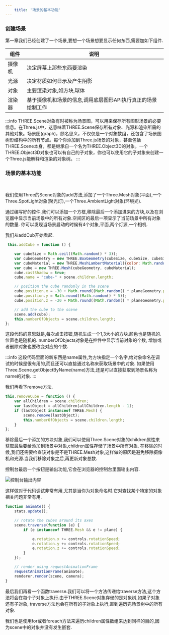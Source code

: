 ```yaml
---
    title: '场景的基本功能'
---
```


### 创建场景

第一章我们已经创建了一个场景,要想一个场景想要显示任何东西,需要加如下组件.

|组件|说明|
|---|---|
|摄像机|决定屏幕上那些东西要渲染|
|光源|决定材质如何显示及产生阴影|
|对象|主要渲染对象,如方块,球体|
|渲染器|基于摄像机和场景的信息,调用底层图形API执行真正的场景绘制工作|

:::info
THREE.Scene对象有时被称为场景图，可以用来保存所有图形场景的必要信息。在Three.js中，这意味着THREE.Scene保存所有对象、光源和渲染所需的其他对象。场景图(graph)，顾名思义，不仅仅是一个对象数组，还包含了场景图树形结构中的所有节点。每个你添加到Three.js场景的对象，甚至包括THREE.Scene本身，都是继承自一个名为THREE.Object3D的对象。一个THREE.Object3D对象也可以有自己的子对象，你也可以使用它的子对象来创建一个Three.js能解释和渲染的对象树。
:::

### 场景的基本功能

<Scene/>

<br/>

我们使用Three的Scene对象的add方法,添加了一个Three.Mesh对象(平面),一个Three.SpotLight对象(聚光灯),一个Three.AmbientLight对象(环境光).

通过编写好的控件,我们可以添加一个方框,移除最后一个添加进来的方块,以及在浏览器中显示当前场景中的所有对象.空间区的最后一项显示了当前场景中所有对象的数量.
你可以发现当场景启动的时候有4个对象,平面,两个灯源,一个相机.

我们从addCub开始看起. 
```jsx title='chapter-02/01-basic-scene.jsx'
 this.addCube = function () {

    var cubeSize = Math.ceil((Math.random() * 3));
    var cubeGeometry = new THREE.BoxGeometry(cubeSize, cubeSize, cubeSize);
    var cubeMaterial = new THREE.MeshLambertMaterial({color: Math.random() * 0xffffff});
    var cube = new THREE.Mesh(cubeGeometry, cubeMaterial);
    cube.castShadow = true;
    cube.name = "cube-" + scene.children.length;

    // position the cube randomly in the scene
    cube.position.x = -30 + Math.round((Math.random() * planeGeometry.parameters.width));
    cube.position.y = Math.round((Math.random() * 5));
    cube.position.z = -20 + Math.round((Math.random() * planeGeometry.parameters.height));

    // add the cube to the scene
    scene.add(cube);
    this.numberOfObjects = scene.children.length;
};
```
这段代码的意思就是,每次点击按钮,随机生成一个1,3大小的方块.颜色也是随机的.位置也是随机的.
numberOfObjects对象是在控件中显示当前对象的个数, 增加或者删除对象也要改变对应的个数.

:::info
这段代码里面的新东西是name属性,为方块指定一个名字,给对象命名在调试的时候是很有用的,而且还可以直接通过名称来获取场景中的对象.
如果使用Three.Scene.getObjectByName(name)方法,还是可以直接获取到场景名称为name的对象.
:::


我们再看下remove方法.
```jsx title='chapter-02/01-basic-scene.jsx'
this.removeCube = function () {
    var allChildren = scene.children;
    var lastObject = allChildren[allChildren.length - 1];
    if (lastObject instanceof THREE.Mesh) {
        scene.remove(lastObject);
        this.numberOfObjects = scene.children.length;
    }
};
```
移除最后一个添加的方块对象,我们可以使用Three.Scene对象的children属性来获取最后要给添加到场景中对象,children属性存储了场景中所有对象.
在移除的时候,我们还需要检查该对象是不是THREE.Mesh对象,这样做的原因是避免移除摄像机和光源.当我们移除对象之后,再更新对象总数.


控制台最后一个按钮是输出功能,它会在浏览器的控制台里面输出内容.

![控制台输出内容](./assets/mesh_name.jpg)

这样做对于代码调试非常有用,尤其是当你为对象命名时.它对查找某个特定的对象相关问题非常有用.

```jsx title='chapter-02/01-basic-scene.jsx'
function animate() {
    stats.update();

    // rotate the cubes around its axes
    scene.traverse(function (e) {
        if (e instanceof THREE.Mesh && e != plane) {

            e.rotation.x += controls.rotationSpeed;
            e.rotation.y += controls.rotationSpeed;
            e.rotation.z += controls.rotationSpeed;
        }
    });

    // render using requestAnimationFrame
    requestAnimationFrame(animate);
    renderer.render(scene, camera);
}
```

最后我们再看一个函数traverse.我们可以将一个方法传递给traverse方法,这个方法将会在每个子对象上执行.由于THREE.Scene对象存储的是对象树,如果子对象还有子对象,
traverse方法也会在所有的子对象上执行,直到遍历完场景树中的所有对象.

我们也是使用for或者foreach方法来遍历children属性数组来达到同样的目的,因为scene中的对象并没有发生嵌套.




